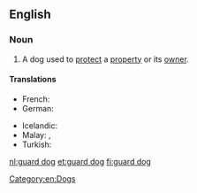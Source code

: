 ==English==
{{wikipedia}}

===Noun===
{{en-noun|sg=[[guard]] [[dog]]}}

# A dog used to [[protect]] a [[property]] or its [[owner]].

====Translations====
{{trans-top|dog used to protect a property or its owner}}
* French: {{t-|fr|chien de garde|m}}
* German: {{t|de|Wachhund|m}}
{{trans-mid}}
* Icelandic: {{t|is|varðhundur|m}}
* Malay: {{t|ms|anjing kawalan}}, {{t|ms|asu kawalan}}
* Turkish: {{t|tr|bekçi köpeği}}
{{trans-bottom}}

[[Category:en:Dogs]]

[[nl:guard dog]]
[[et:guard dog]]
[[fi:guard dog]]